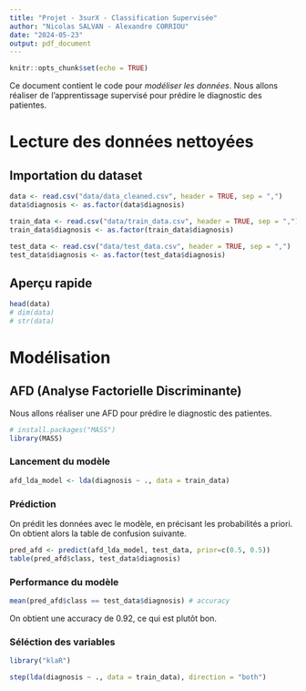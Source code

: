 ---
title: "Projet - 3surX - Classification Supervisée"
author: "Nicolas SALVAN - Alexandre CORRIOU"
date: "2024-05-23"
output: pdf_document
---

```{r setup, include=FALSE}
knitr::opts_chunk$set(echo = TRUE)
```

Ce document contient le code pour *modéliser les données*. Nous allons réaliser de l'apprentissage supervisé pour prédire le diagnostic des patientes. 

# Lecture des données nettoyées 

## Importation du dataset 

```{r}
data <- read.csv("data/data_cleaned.csv", header = TRUE, sep = ",")
data$diagnosis <- as.factor(data$diagnosis)

train_data <- read.csv("data/train_data.csv", header = TRUE, sep = ",")
train_data$diagnosis <- as.factor(train_data$diagnosis)

test_data <- read.csv("data/test_data.csv", header = TRUE, sep = ",")
test_data$diagnosis <- as.factor(test_data$diagnosis)
```

## Aperçu rapide 

```{r}
head(data)
# dim(data)
# str(data)
```

# Modélisation 

## AFD (Analyse Factorielle Discriminante)

Nous allons réaliser une AFD pour prédire le diagnostic des patientes. 

```{r}
# install.packages("MASS")
library(MASS)
```

### Lancement du modèle 

```{r}
afd_lda_model <- lda(diagnosis ~ ., data = train_data)
```

### Prédiction 

On prédit les données avec le modèle, en précisant les probabilités a priori. On obtient alors la table de confusion suivante. 

```{r}
pred_afd <- predict(afd_lda_model, test_data, prior=c(0.5, 0.5))
table(pred_afd$class, test_data$diagnosis)
```

### Performance du modèle 

```{r}
mean(pred_afd$class == test_data$diagnosis) # accuracy
```

On obtient une accuracy de 0.92, ce qui est plutôt bon. 


### Séléction des variables

```{r}
library("klaR")
```

```{r}
step(lda(diagnosis ~ ., data = train_data), direction = "both")
```

```{r}
```

